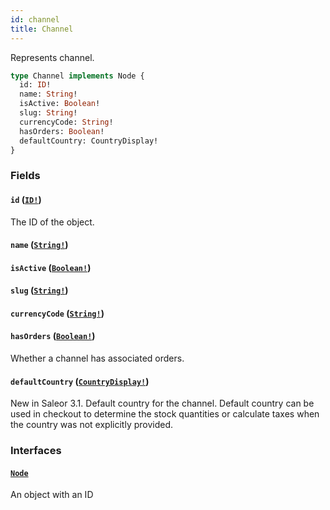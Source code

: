```yaml
---
id: channel
title: Channel
---
```


Represents channel.

```graphql
type Channel implements Node {
  id: ID!
  name: String!
  isActive: Boolean!
  slug: String!
  currencyCode: String!
  hasOrders: Boolean!
  defaultCountry: CountryDisplay!
}
```

### Fields

#### `id` ([`ID!`](/docs/developer/api-reference/scalars/id))

The ID of the object.

#### `name` ([`String!`](/docs/developer/api-reference/scalars/string))

#### `isActive` ([`Boolean!`](/docs/developer/api-reference/scalars/boolean))

#### `slug` ([`String!`](/docs/developer/api-reference/scalars/string))

#### `currencyCode` ([`String!`](/docs/developer/api-reference/scalars/string))

#### `hasOrders` ([`Boolean!`](/docs/developer/api-reference/scalars/boolean))

Whether a channel has associated orders.

#### `defaultCountry` ([`CountryDisplay!`](/docs/developer/api-reference/objects/country-display))

New in Saleor 3.1. Default country for the channel. Default country can be used in checkout to determine the stock quantities or calculate taxes when the country was not explicitly provided.

### Interfaces

#### [`Node`](/docs/developer/api-reference/interfaces/node)

An object with an ID
